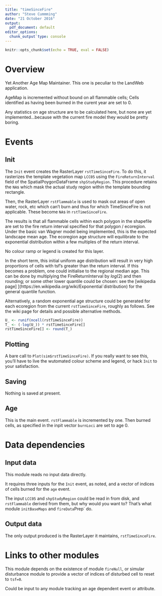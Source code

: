 ```yaml
---
title: "timeSinceFire"
author: "Steve Cummming"
date: "21 October 2016"
output:
  pdf_document: default
editor_options: 
  chunk_output`type: console
---
```


```r
knitr::opts_chunk$set(echo = TRUE, eval = FALSE)
```

# Overview

Yet Another Age Map Maintainer.
This one is peculiar to the LandWeb application.

AgeMap is incremented without bound on all flammable cells;
Cells identified as having been burned in the curent year are set to 0.

Any statistics on age structure are to be calculated here, but none are yet implemented...because with the current fire model they would be pretty boring. 

# Events

## Init

The `Init` event creates the RasterLayer `rstTimeSinceFire`.
To do this, it rasterizes the template vegetation map `LCC05` using the `FireReturnInterval` field of the SpatialPoygonDataFrame `shpStudyRegion`.
This procedure retains the `NA`s which mask the actual study region within the template bounding rectangle. 

Then, the RasterLayer `rstFlammable` is used to mask out areas of open water, rock, etc which can't burn and thus for which TimeSinceFire is not applicable.
These become `NA`s in `rstTimeSinceFire`. 

The results is that all flammable cells within each polygon in the shapefile are set to the fire return interval specified for that polygon / ecoregion.
Under the basic van Wagner model being implemented, this is the expected landscape mean age.
The ecoregion age structure will equilibrate to the exponential distribution within a few multiples of the return interval. 

No colour ramp or legend is created for this layer.

In the short term, this initial uniform age distribution will result in very high proportions of cells with tsf's greater than the return interval.
If this becomes a problem, one could initialise to the regional median age.
This can be done by multiplying the FireReturnInterval by $log(2)$ and then rounding; or some other lower quantile could be chosen: see the [wikipedia page] ](https://en.wikipedia.org/wiki/Exponential`distribution) for the general quantile function.

Alternatively, a random exponential age structure could be generated for each ecoregion from the current `rstTimeSinceFire`, roughly as follows.
See the wiki page for details and possible alternative methods.

```r
U_ <- runif(ncell(rstTimeSinceFire))
T_ <- (-log(U_)) * rstTimeSinceFire[]
rstTimeSinceFire[] <- round(T_)
```

## Plotting

A bare call to `Plot(sim$rstTimeSinceFire)`.
If you really want to see this, you'll have to live the wutomated colour scheme and legend, or hack `Init` to your satisfaction.

## Saving

Nothing is saved at present. 

## Age

This is the main event. `rstFlammable` is incremented by one.
Then burned cells, as specified in the inpit vector `burnLoci` are set to age 0.

# Data dependencies

## Input data

This module reads no input data directly.

It requires three inputs for the `Init` event, as noted, and a vector of indices of cells burned for the `age` event.

The input `LCC05` and `shpStudyRegion` could be read in from disk, and `rstFlammable` derived from them, but why would you want to?
That's what module `initBaseMaps` and `fireData`Prep` do.

## Output data

The only output produced is the RasterLayer it maintains, `rstTimeSinceFire`.

# Links to other modules

This module depends on the existence of module `fireNull`, or simular disturbance module to provide a vector of indices of disturbed cell to reset to `tsf=0`.

Could be input to any module tracking an age dependent event or attribute.
